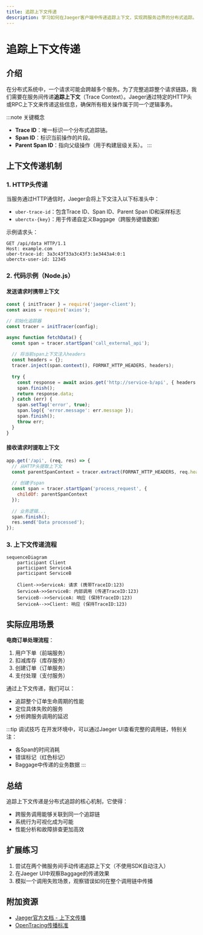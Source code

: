 ```yaml
---
title: 追踪上下文传递
description: 学习如何在Jaeger客户端中传递追踪上下文，实现跨服务边界的分布式追踪。
---
```


# 追踪上下文传递

## 介绍

在分布式系统中，一个请求可能会跨越多个服务。为了完整追踪整个请求链路，我们需要在服务间传递**追踪上下文**（Trace Context）。Jaeger通过特定的HTTP头或RPC上下文来传递这些信息，确保所有相关操作属于同一个逻辑事务。

:::note 关键概念
- **Trace ID**：唯一标识一个分布式追踪链。
- **Span ID**：标识当前操作的片段。
- **Parent Span ID**：指向父级操作（用于构建层级关系）。
:::

## 上下文传递机制

### 1. HTTP头传递
当服务通过HTTP通信时，Jaeger会将上下文注入以下标准头中：
- `uber-trace-id`：包含Trace ID、Span ID、Parent Span ID和采样标志
- `uberctx-{key}`：用于传递自定义Baggage（跨服务键值数据）

示例请求头：
```http
GET /api/data HTTP/1.1
Host: example.com
uber-trace-id: 3a3c43f33a3c43f3:1e3443a4:0:1
uberctx-user-id: 12345
```

### 2. 代码示例（Node.js）

#### 发送请求时携带上下文
```javascript
const { initTracer } = require('jaeger-client');
const axios = require('axios');

// 初始化追踪器
const tracer = initTracer(config);

async function fetchData() {
  const span = tracer.startSpan('call_external_api');
  
  // 将当前span上下文注入headers
  const headers = {};
  tracer.inject(span.context(), FORMAT_HTTP_HEADERS, headers);
  
  try {
    const response = await axios.get('http://service-b/api', { headers });
    span.finish();
    return response.data;
  } catch (err) {
    span.setTag('error', true);
    span.log({ 'error.message': err.message });
    span.finish();
    throw err;
  }
}
```

#### 接收请求时提取上下文
```javascript
app.get('/api', (req, res) => {
  // 从HTTP头提取上下文
  const parentSpanContext = tracer.extract(FORMAT_HTTP_HEADERS, req.headers);
  
  // 创建子span
  const span = tracer.startSpan('process_request', {
    childOf: parentSpanContext
  });
  
  // 业务逻辑...
  span.finish();
  res.send('Data processed');
});
```

### 3. 上下文传递流程

```mermaid
sequenceDiagram
    participant Client
    participant ServiceA
    participant ServiceB
    
    Client->>ServiceA: 请求 (携带TraceID:123)
    ServiceA->>ServiceB: 内部调用 (传递TraceID:123)
    ServiceB-->>ServiceA: 响应 (保持TraceID:123)
    ServiceA-->>Client: 响应 (保持TraceID:123)
```

## 实际应用场景

**电商订单处理流程**：
1. 用户下单（前端服务）
2. 扣减库存（库存服务）
3. 创建订单（订单服务）
4. 支付处理（支付服务）

通过上下文传递，我们可以：
- 追踪整个订单生命周期的性能
- 定位具体失败的服务
- 分析跨服务调用的延迟

:::tip 调试技巧
在开发环境中，可以通过Jaeger UI查看完整的调用链，特别关注：
- 各Span的时间消耗
- 错误标记（红色标记）
- Baggage中传递的业务数据
:::

## 总结

追踪上下文传递是分布式追踪的核心机制，它使得：
- 跨服务调用能够关联到同一个追踪链
- 系统行为可视化成为可能
- 性能分析和故障排查更加高效

## 扩展练习

1. 尝试在两个微服务间手动传递追踪上下文（不使用SDK自动注入）
2. 在Jaeger UI中观察Baggage的传递效果
3. 模拟一个调用失败场景，观察错误如何在整个调用链中传播

## 附加资源
- [Jaeger官方文档 - 上下文传播](https://www.jaegertracing.io/docs/1.6/client-libraries/#propagation)
- [OpenTracing传播标准](https://opentracing.io/docs/overview/inject-extract/)
